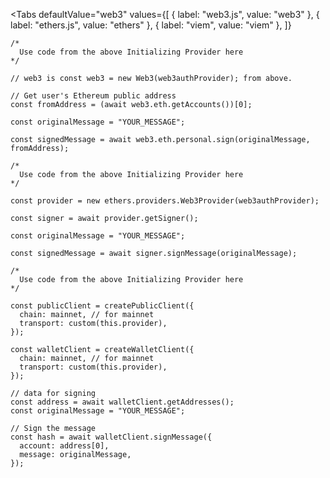 
<Tabs
  defaultValue="web3"
  values={[
    { label: "web3.js", value: "web3" },
    { label: "ethers.js", value: "ethers" },
    { label: "viem", value: "viem" },
  ]}
>
<TabItem value="web3">

```tsx
/*
  Use code from the above Initializing Provider here
*/

// web3 is const web3 = new Web3(web3authProvider); from above.

// Get user's Ethereum public address
const fromAddress = (await web3.eth.getAccounts())[0];

const originalMessage = "YOUR_MESSAGE";

const signedMessage = await web3.eth.personal.sign(originalMessage, fromAddress);
```

</TabItem>
<TabItem value="ethers">

```tsx
/*
  Use code from the above Initializing Provider here
*/

const provider = new ethers.providers.Web3Provider(web3authProvider);

const signer = await provider.getSigner();

const originalMessage = "YOUR_MESSAGE";

const signedMessage = await signer.signMessage(originalMessage);
```

</TabItem>
<TabItem value="viem">

```tsx
/*
  Use code from the above Initializing Provider here
*/

const publicClient = createPublicClient({
  chain: mainnet, // for mainnet
  transport: custom(this.provider),
});

const walletClient = createWalletClient({
  chain: mainnet, // for mainnet
  transport: custom(this.provider),
});

// data for signing
const address = await walletClient.getAddresses();
const originalMessage = "YOUR_MESSAGE";

// Sign the message
const hash = await walletClient.signMessage({
  account: address[0],
  message: originalMessage,
});
```

</TabItem>
</Tabs>
